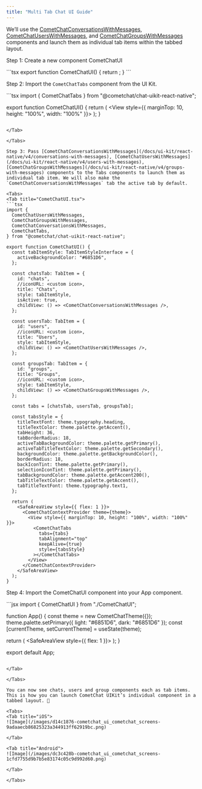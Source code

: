 ```yaml
---
title: "Multi Tab Chat UI Guide"
---
```


We’ll use the [CometChatConversationsWithMessages](/docs/ui-kit/react-native/v4/conversations-with-messages), [CometChatUsersWithMessages](/docs/ui-kit/react-native/v4/users-with-messages), and [CometChatGroupsWithMessages](/docs/ui-kit/react-native/v4/groups-with-messages) components and launch them as individual tab items within the tabbed layout.

Step 1: Create a new component CometChatUI

<Tabs>
<Tab title="CometChatUI.tsx">
```tsx
export function CometChatUI() {
  return <View></View>;
}
```

</Tab>

</Tabs>

Step 2: Import the `CometChatTabs` component from the UI Kit.

<Tabs>
<Tab title="CometChatUI.tsx">
```tsx
import { CometChatTabs } from "@cometchat/chat-uikit-react-native";

export function CometChatUI() {
  return (
    <View style={{ marginTop: 10, height: "100%", width: "100%" }}>
      <CometChatTabs />
    </View>
  );
}
```

</Tab>

</Tabs>

Step 3: Pass [CometChatConversationsWithMessages](/docs/ui-kit/react-native/v4/conversations-with-messages), [CometChatUsersWithMessages](/docs/ui-kit/react-native/v4/users-with-messages), [CometChatGroupsWithMessages](/docs/ui-kit/react-native/v4/groups-with-messages) components to the Tabs components to launch them as individual tab item. We will also make the `CometChatConversationsWithMessages` tab the active tab by default.

<Tabs>
<Tab title="CometChatUI.tsx">
```tsx
import {
  CometChatUsersWithMessages,
  CometChatGroupsWithMessages,
  CometChatConversationsWithMessages,
  CometChatTabs,
} from "@cometchat/chat-uikit-react-native";

export function CometChatUI() {
  const tabItemStyle: TabItemStyleInterface = {
    activeBackgroundColor: "#6851D6",
  };

  const chatsTab: TabItem = {
    id: "chats",
    //iconURL: <custom icon>,
    title: "Chats",
    style: tabItemStyle,
    isActive: true,
    childView: () => <CometChatConversationsWithMessages />,
  };

  const usersTab: TabItem = {
    id: "users",
    //iconURL: <custom icon>,
    title: "Users",
    style: tabItemStyle,
    childView: () => <CometChatUsersWithMessages />,
  };

  const groupsTab: TabItem = {
    id: "groups",
    title: "Groups",
    //iconURL: <custom icon>,
    style: tabItemStyle,
    childView: () => <CometChatGroupsWithMessages />,
  };

  const tabs = [chatsTab, usersTab, groupsTab];

  const tabsStyle = {
    titleTextFont: theme.typography.heading,
    titleTextColor: theme.palette.getAccent(),
    tabHeight: 36,
    tabBorderRadius: 18,
    activeTabBackgroundColor: theme.palette.getPrimary(),
    activeTabTitleTextColor: theme.palette.getSecondary(),
    backgroundColor: theme.palette.getBackgroundColor(),
    borderRadius: 18,
    backIconTint: theme.palette.getPrimary(),
    selectionIconTint: theme.palette.getPrimary(),
    tabBackgroundColor: theme.palette.getAccent200(),
    tabTitleTextColor: theme.palette.getAccent(),
    tabTitleTextFont: theme.typography.text1,
  };

  return (
    <SafeAreaView style={{ flex: 1 }}>
      <CometChatContextProvider theme={theme}>
        <View style={{ marginTop: 10, height: "100%", width: "100%" }}>
          <CometChatTabs
            tabs={tabs}
            tabAlignment="top"
            keepAlive={true}
            style={tabsStyle}
          ></CometChatTabs>
        </View>
      </CometChatContextProvider>
    </SafeAreaView>
  );
}
```

</Tab>

</Tabs>

Step 4: Import the CometChatUI component into your App component.

<Tabs>
<Tab title="App.jsx">
```jsx
import { CometChatUI } from "./CometChatUI";

function App() {
  const theme = new CometChatTheme({});
  theme.palette.setPrimary({ light: "#6851D6", dark: "#6851D6" });
  const [currentTheme, setCurrentTheme] = useState(theme);

  return (
    <SafeAreaView style={{ flex: 1 }}>
      <CometChatContextProvider theme={currentTheme}>
        <CometChatUI />
      </CometChatContextProvider>
    </SafeAreaView>
  );
}

export default App;
```

</Tab>

</Tabs>

You can now see chats, users and group components each as tab items. This is how you can launch CometChat UIKit’s individual component in a tabbed layout. 🎉

<Tabs>
<Tab title="iOS">
![Image](/images/d14c1876-cometchat_ui_cometchat_screens-9adaaecb86825323a344913ff62919bc.png)

</Tab>

<Tab title="Android">
![Image](/images/dc3c428b-cometchat_ui_cometchat_screens-1cfd7755d9b7b5e83174c05c9d992d60.png)

</Tab>

</Tabs>
